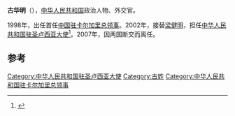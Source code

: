 '''古华明'''（{{bd|1946年|9月|||}}），[[中华人民共和国|中华人民共和国]]政治人物、外交官。

1998年，出任首任[[中国驻卡尔加里总领事列表|中国驻卡尔加里总领事]]。2002年，接替[[梁健明|梁健明]]，担任[[中国驻圣卢西亚大使列表|中华人民共和国驻圣卢西亚大使]]<ref>{{cite web|author=中华人民共和国外交部|title=中国驻圣卢西亚历任大使|url=https://www.fmprc.gov.cn/web/ziliao_674904/wjrw_674925/2167_674935/bmz/t9290.shtml|publisher=中华人民共和国外交部|accessdate=2020-11-30|archive-date=2020-12-13|archive-url=https://web.archive.org/web/20201213070018/https://www.fmprc.gov.cn/web/ziliao_674904/wjrw_674925/2167_674935/bmz/t9290.shtml|dead-url=no}}</ref>。2007年，因两国断交而离任。

== 参考 ==
{{reflist}}
{{start box}}
{{s-dip}}
{{succession box|[[梁健明|梁健明]]|末任|[[中国驻圣卢西亚大使列表|中华人民共和国驻圣卢西亚大使]]|2002年3月－2007年5月}}
{{succession box|首任|[[宋锡柱|宋锡柱]]|[[中国驻卡尔加里总领事列表|中华人民共和国驻卡尔加里总领事]]|1998年9月－2002年3月}}
{{end box}}
{{中國駐聖露西亞大使}}
{{中国政治人物小作品}}

[[Category:中华人民共和国驻圣卢西亚大使|Category:中华人民共和国驻圣卢西亚大使]]
[[Category:古姓|Category:古姓]]
[[Category:中华人民共和国驻卡尔加里总领事|Category:中华人民共和国驻卡尔加里总领事]]